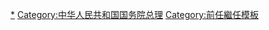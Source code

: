 {{Navbox
|name = 国务院总理办公室主任
|title = [[中华人民共和国国务院总理办公室]]主任
|imageleft = [[File:Flag_of_the_People%27s_Republic_of_China.svg|70px|中华人民共和国国旗]]
|image = {{中华人民共和国国徽|60}}
|list1 = {{Navbox with columns|child
|fullwidth = yes
|colstyle = text-align: center
|col1 = [[张唯一]]{{to}}<br />（[[周恩来]]秘书）
|col2 = [[齐燕铭]]{{to}}<br />（[[周恩来]]秘书）
|col3 = [[童小鹏]]{{to}}<br />（[[周恩来]]秘书）
|col4 = [[姜云宝]]{{to}}<br />（[[李鹏]]秘书）
|col5 = [[李伟 (1953年)|李伟]]{{to}}<br />（[[朱镕基]]秘书）
|col6 = [[丘小雄]]{{to}}<br />（[[温家宝]]秘书）
|col7 = [[项兆伦]]{{to}}<br />（[[温家宝]]秘书）
|col8 = [[石刚 (1958年)|石刚]]<br />（[[李克强]]秘书）
}}}}<noinclude>
[[Category:国务院总理办公室主任|*]]
[[Category:中华人民共和国国务院总理]]
[[Category:前任繼任模板]]
</noinclude>